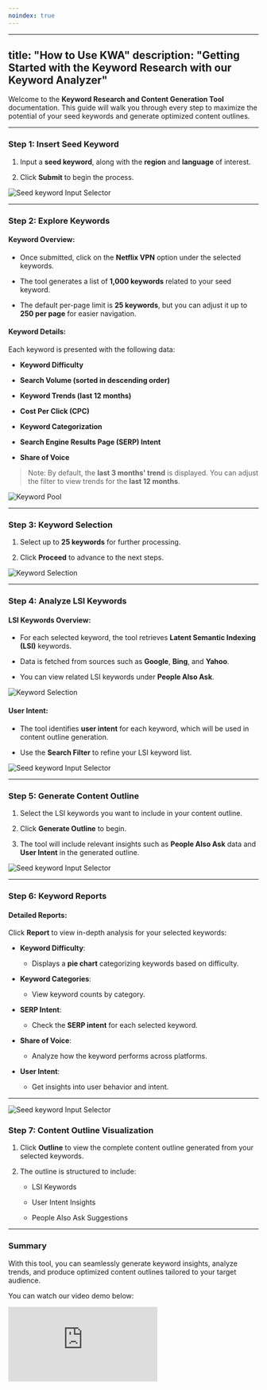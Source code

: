 ```yaml
---
noindex: true
---
```

---
title: "How to Use KWA"
description: "Getting Started with the Keyword Research with our Keyword Analyzer"
---

Welcome to the **Keyword Research and Content Generation Tool** documentation. This guide will walk you through every step to maximize the potential of your seed keywords and generate optimized content outlines.

***

### Step 1: Insert Seed Keyword

1. Input a **seed keyword**, along with the **region** and **language** of interest.

2. Click **Submit** to begin the process.

<img alt="Seed keyword Input Selector" classname="block dark:hidden" src="/images/input-selector.png" />

***

### Step 2: Explore Keywords

#### Keyword Overview:

* Once submitted, click on the **Netflix VPN** option under the selected keywords.

* The tool generates a list of **1,000 keywords** related to your seed keyword.

* The default per-page limit is **25 keywords**, but you can adjust it up to **250 per page** for easier navigation.

#### Keyword Details:

Each keyword is presented with the following data:

* **Keyword Difficulty**

* **Search Volume (sorted in descending order)**

* **Keyword Trends (last 12 months)**

* **Cost Per Click (CPC)**

* **Keyword Categorization**

* **Search Engine Results Page (SERP) Intent**

* **Share of Voice**

> Note: By default, the **last 3 months' trend** is displayed. You can adjust the filter to view trends for the **last 12 months**.

<img alt="Keyword Pool" classname="block dark:hidden" src="/images/keyword-pool.png" />

***

### Step 3: Keyword Selection

1. Select up to **25 keywords** for further processing.

2. Click **Proceed** to advance to the next steps.

<img alt="Keyword Selection" classname="block dark:hidden" src="/images/keyword-pool-selection.png" />

***

### Step 4: Analyze LSI Keywords

#### LSI Keywords Overview:

* For each selected keyword, the tool retrieves **Latent Semantic Indexing (LSI)** keywords.

* Data is fetched from sources such as **Google**, **Bing**, and **Yahoo**.

* You can view related LSI keywords under **People Also Ask**.

<img alt="Keyword Selection" classname="block dark:hidden" src="/images/keyword-pool-selection.png" />

#### User Intent:

* The tool identifies **user intent** for each keyword, which will be used in content outline generation.

* Use the **Search Filter** to refine your LSI keyword list.

<img alt="Seed keyword Input Selector" classname="block dark:hidden" src="/images/user-intent.png" />

***

### Step 5: Generate Content Outline

1. Select the LSI keywords you want to include in your content outline.

2. Click **Generate Outline** to begin.

3. The tool will include relevant insights such as **People Also Ask** data and **User Intent** in the generated outline.

<img alt="Seed keyword Input Selector" classname="block dark:hidden" src="/images/content-outline-generated.png" />

***

### Step 6: Keyword Reports

#### Detailed Reports:

Click **Report** to view in-depth analysis for your selected keywords:

* **Keyword Difficulty**:

  * Displays a **pie chart** categorizing keywords based on difficulty.

* **Keyword Categories**:

  * View keyword counts by category.

* **SERP Intent**:

  * Check the **SERP intent** for each selected keyword.

* **Share of Voice**:

  * Analyze how the keyword performs across platforms.

* **User Intent**:

  * Get insights into user behavior and intent.

***

<img alt="Seed keyword Input Selector" classname="block dark:hidden" src="/images/keyword-report.png" />

### Step 7: Content Outline Visualization

1. Click **Outline** to view the complete content outline generated from your selected keywords.

2. The outline is structured to include:

   * LSI Keywords

   * User Intent Insights

   * People Also Ask Suggestions

***

### Summary

With this tool, you can seamlessly generate keyword insights, analyze trends, and produce optimized content outlines tailored to your target audience.

You can watch our video demo below:

<div
  style={{ 
position: "relative", 
boxSizing: "content-box", 
maxHeight: "80vh", 
maxHeight: "80svh", 
width: "100%", 
aspectRatio: "2.1087866108786613", 
padding: "40px 0 40px 0" 
}}
>
  <iframe
    src="https://app.supademo.com/embed/cm3g2vqe23mxx8hspu77mm5bt?embed_v=2"
    loading="lazy"
    title="Webaffinity Demo"
    allow="clipboard-write"
    frameBorder="0"
    webkitAllowFullScreen="true"
    mozAllowFullScreen="true"
    allowFullScreen
    style={{ 
  position: "absolute", 
  top: 0, 
  left: 0, 
  width: "100%", 
  height: "100%" 
}}
  />
</div>